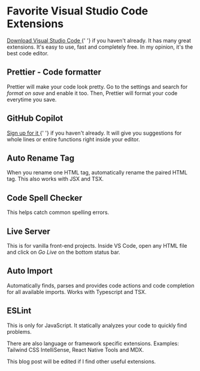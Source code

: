 
<Head
  title='Favorite Visual Studio Code Extensions'
  description='Favorite Visual Studio Code Extensions'
  keywords='best visual studio code extensions, best vs code extensions, vs code extensions'
/>

# Favorite Visual Studio Code Extensions

<p>
  <a href='https://code.visualstudio.com' target='_blank' rel='noreferrer'>
    Download Visual Studio Code
  </a>{' '}
  if you haven't already. It has many great extensions. It's easy to use, fast
  and completely free. In my opinion, it's the best code editor.
</p>

## Prettier - Code formatter

Prettier will make your code look pretty. Go to the settings and search for _format on save_ and enable it too. Then, Prettier will format your code everytime you save.

## GitHub Copilot

<p>
  <a
    href='https://github.com/features/copilot/signup'
    target='_blank'
    rel='noreferrer'
  >
    Sign up for it
  </a>{' '}
  if you haven't already. It will give you suggestions for whole lines or entire
  functions right inside your editor.
</p>

## Auto Rename Tag

When you rename one HTML tag, automatically rename the paired HTML tag. This also works with JSX and TSX.

## Code Spell Checker

This helps catch common spelling errors.

## Live Server

This is for vanilla front-end projects. Inside VS Code, open any HTML file and click on _Go Live_ on the bottom status bar.

## Auto Import

Automatically finds, parses and provides code actions and code completion for all available imports. Works with Typescript and TSX.

## ESLint

This is only for JavaScript. It statically analyzes your code to quickly find problems.

There are also language or framework specific extensions. Examples: Tailwind CSS IntelliSense, React Native Tools and MDX.

This blog post will be edited if I find other useful extensions.
